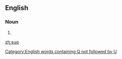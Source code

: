 ==English==

===Noun===
{{en-noun}}

# {{alternative spelling of|souq}}

[[zh:suq]]

[[Category:English words containing Q not followed by U]]